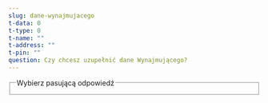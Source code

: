 ```yaml
---
slug: dane-wynajmujacego
t-data: 0
t-type: 0
t-name: ""
t-address: ""
t-pin: ""
question: Czy chcesz uzupełnić dane Wynajmującego?
---
```



<fieldset>
  <legend>Wybierz pasującą odpowiedź</legend>
  <DataSelector
    name="t"
    selected={frontmatter["t-data"]}
    data={[
      frontmatter["t-type"],
      frontmatter["t-name"],
      frontmatter["t-address"],
      frontmatter["t-pin"],
    ]}
  />
</fieldset>